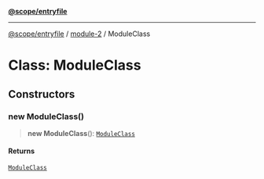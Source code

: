 [**@scope/entryfile**](../../index.mdx)

***

[@scope/entryfile](../../modules.mdx) / [module-2](../index.mdx) / ModuleClass

# Class: ModuleClass

## Constructors

### new ModuleClass()

> **new ModuleClass**(): [`ModuleClass`](ModuleClass.mdx)

#### Returns

[`ModuleClass`](ModuleClass.mdx)
